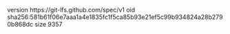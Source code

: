 version https://git-lfs.github.com/spec/v1
oid sha256:581b61f06e7aaa1a4e1835fc1f5ca85b93e21ef5c99b934824a28b2790b868dc
size 9357
